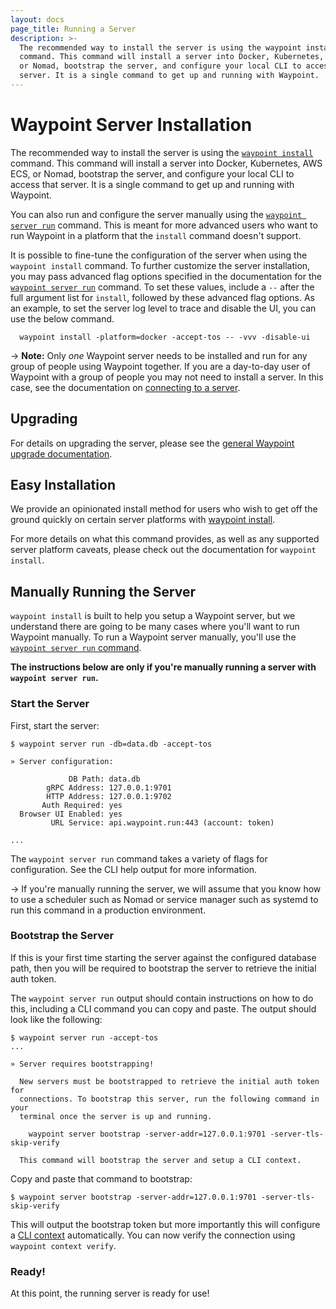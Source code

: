 ```yaml
---
layout: docs
page_title: Running a Server
description: >-
  The recommended way to install the server is using the waypoint install
  command. This command will install a server into Docker, Kubernetes, AWS ECS,
  or Nomad, bootstrap the server, and configure your local CLI to access that
  server. It is a single command to get up and running with Waypoint.
---
```


# Waypoint Server Installation

The recommended way to install the server is using the
[`waypoint install`](/commands/install) command.
This command will install a server into Docker, Kubernetes, AWS ECS, or Nomad,
bootstrap the server, and configure your local CLI to access that server.
It is a single command to get up and running with Waypoint.

You can also run and configure the server manually using the
[`waypoint server run`](/commands/server-run) command. This is meant for more advanced
users who want to run Waypoint in a platform that the `install` command doesn't support.

It is possible to fine-tune the configuration of the server when using the `waypoint install` command.
To further customize the server installation, you may pass advanced flag options
specified in the documentation for the [`waypoint server run`](/commands/server-run)
command. To set these values, include a `--` after the full argument list for
`install`, followed by these advanced flag options. As an example, to set the
server log level to trace and disable the UI, you can use the below command.

```shell-session
  waypoint install -platform=docker -accept-tos -- -vvv -disable-ui
```

-> **Note:** Only _one_ Waypoint server needs to be installed and run
for any group of people using Waypoint together. If you are a day-to-day
user of Waypoint with a group of people you may not need to install a server.
In this case, see the documentation on
[connecting to a server](/docs/server#connecting).

## Upgrading

For details on upgrading the server, please see the
[general Waypoint upgrade documentation](/docs/upgrading).

## Easy Installation

We provide an opinionated install method for users who wish to get
off the ground quickly on certain server platforms with [waypoint install](/docs/server/install).

For more details on what this command provides, as well as any supported server
platform caveats, please check out the documentation for `waypoint install`.

## Manually Running the Server

`waypoint install` is built to help you setup a Waypoint server, but
we understand there are going to be many cases where you'll want to run
Waypoint manually. To run a Waypoint server manually, you'll use the
[`waypoint server run` command](/commands/server-run).

**The instructions below are only if you're manually running a server
with `waypoint server run`.**

### Start the Server

First, start the server:

```shell-session
$ waypoint server run -db=data.db -accept-tos

» Server configuration:

             DB Path: data.db
        gRPC Address: 127.0.0.1:9701
        HTTP Address: 127.0.0.1:9702
       Auth Required: yes
  Browser UI Enabled: yes
         URL Service: api.waypoint.run:443 (account: token)

...
```

The `waypoint server run` command takes a variety of flags for configuration.
See the CLI help output for more information.

-> If you're manually running the server, we will assume that you know how
to use a scheduler such as Nomad or service manager such as systemd to
run this command in a production environment.

### Bootstrap the Server

If this is your first time starting the server against the configured
database path, then you will be required to bootstrap the server to
retrieve the initial auth token.

The `waypoint server run` output should contain instructions on how to do
this, including a CLI command you can copy and paste. The output should
look like the following:

```shell-session
$ waypoint server run -accept-tos
...

» Server requires bootstrapping!

  New servers must be bootstrapped to retrieve the initial auth token for
  connections. To bootstrap this server, run the following command in your
  terminal once the server is up and running.

    waypoint server bootstrap -server-addr=127.0.0.1:9701 -server-tls-skip-verify

  This command will bootstrap the server and setup a CLI context.
```

Copy and paste that command to bootstrap:

```shell-session
$ waypoint server bootstrap -server-addr=127.0.0.1:9701 -server-tls-skip-verify
```

This will output the bootstrap token but more importantly this will configure
a [CLI context](/docs/server/auth#cli) automatically. You can now verify
the connection using `waypoint context verify`.

### Ready!

At this point, the running server is ready for use!
